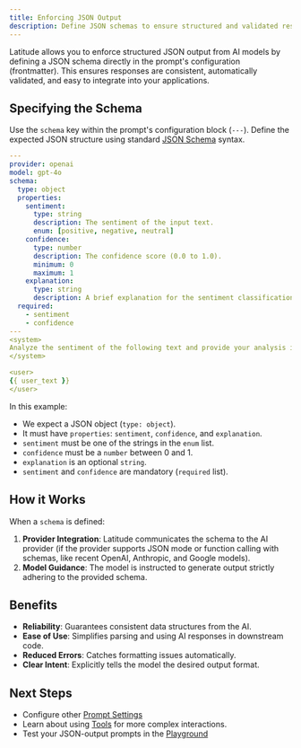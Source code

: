 ```yaml
---
title: Enforcing JSON Output
description: Define JSON schemas to ensure structured and validated responses from AI models.
---
```


Latitude allows you to enforce structured JSON output from AI models by defining a JSON schema directly in the prompt's configuration (frontmatter). This ensures responses are consistent, automatically validated, and easy to integrate into your applications.

## Specifying the Schema

Use the `schema` key within the prompt's configuration block (`---`). Define the expected JSON structure using standard [JSON Schema](https://json-schema.org/) syntax.

```yaml
---
provider: openai
model: gpt-4o
schema:
  type: object
  properties:
    sentiment:
      type: string
      description: The sentiment of the input text.
      enum: [positive, negative, neutral]
    confidence:
      type: number
      description: The confidence score (0.0 to 1.0).
      minimum: 0
      maximum: 1
    explanation:
      type: string
      description: A brief explanation for the sentiment classification.
  required:
    - sentiment
    - confidence
---
<system>
Analyze the sentiment of the following text and provide your analysis in JSON format according to the defined schema.
</system>

<user>
{{ user_text }}
</user>
```

In this example:

- We expect a JSON object (`type: object`).
- It must have `properties`: `sentiment`, `confidence`, and `explanation`.
- `sentiment` must be one of the strings in the `enum` list.
- `confidence` must be a `number` between 0 and 1.
- `explanation` is an optional `string`.
- `sentiment` and `confidence` are mandatory (`required` list).

## How it Works

When a `schema` is defined:

1.  **Provider Integration**: Latitude communicates the schema to the AI provider (if the provider supports JSON mode or function calling with schemas, like recent OpenAI, Anthropic, and Google models).
2.  **Model Guidance**: The model is instructed to generate output strictly adhering to the provided schema.

## Benefits

- **Reliability**: Guarantees consistent data structures from the AI.
- **Ease of Use**: Simplifies parsing and using AI responses in downstream code.
- **Reduced Errors**: Catches formatting issues automatically.
- **Clear Intent**: Explicitly tells the model the desired output format.

## Next Steps

- Configure other [Prompt Settings](/guides/prompt-manager/configuration)
- Learn about using [Tools](/guides/prompt-manager/tools) for more complex interactions.
- Test your JSON-output prompts in the [Playground](/guides/prompt-manager/playground)
